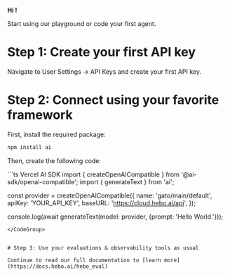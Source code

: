 
<Logo className="hidden md:flex"/>

**Hi <UserName />!**

Start using our playground or code your first agent.

# Step 1: Create your first API key
Navigate to User Settings -> API Keys and create your first API key.


# Step 2: Connect using your favorite framework

First, install the required package:

```bash Vercel AI SDK
npm install ai
```

Then, create the following code:

<CodeGroup>
```ts Vercel AI SDK
import { createOpenAICompatible } from '@ai-sdk/openai-compatible';
import { generateText } from 'ai';

const provider = createOpenAICompatible({
  name: 'gato/main/default',
  apiKey: 'YOUR_API_KEY',
  baseURL: 'https://cloud.hebo.ai/api',
});

console.log(await generateText(model: provider, {prompt: 'Hello World.'}));
```
</CodeGroup>


# Step 3: Use your evaluations & observability tools as usual

Continue to read our full documentation to [learn more](https://docs.hebo.ai/hebo_eval)

